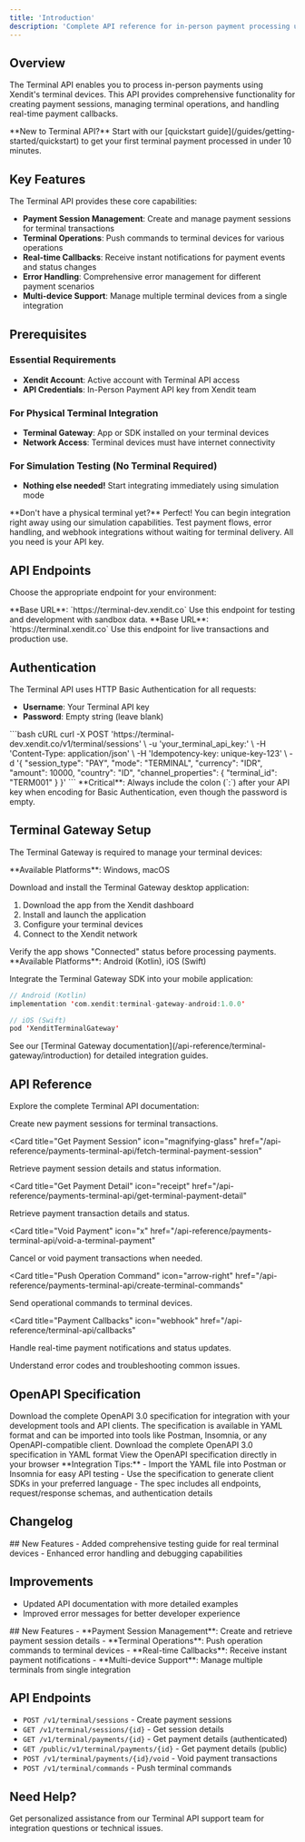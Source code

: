 ```yaml
---
title: 'Introduction'
description: 'Complete API reference for in-person payment processing using Xendit Payment Terminal devices'
---
```


## Overview

The Terminal API enables you to process in-person payments using Xendit's terminal devices. This API provides comprehensive functionality for creating payment sessions, managing terminal operations, and handling real-time payment callbacks.

<Info>
  **New to Terminal API?** Start with our [quickstart guide](/guides/getting-started/quickstart) to get
  your first terminal payment processed in under 10 minutes.
</Info>

## Key Features

The Terminal API provides these core capabilities:

- **Payment Session Management**: Create and manage payment sessions for terminal transactions
- **Terminal Operations**: Push commands to terminal devices for various operations
- **Real-time Callbacks**: Receive instant notifications for payment events and status changes
- **Error Handling**: Comprehensive error management for different payment scenarios
- **Multi-device Support**: Manage multiple terminal devices from a single integration

## Prerequisites

### Essential Requirements
- **Xendit Account**: Active account with Terminal API access
- **API Credentials**: In-Person Payment API key from Xendit team

### For Physical Terminal Integration
- **Terminal Gateway**: App or SDK installed on your terminal devices
- **Network Access**: Terminal devices must have internet connectivity

### For Simulation Testing (No Terminal Required)
- **Nothing else needed!** Start integrating immediately using simulation mode

<Info>
**Don't have a physical terminal yet?** Perfect! You can begin integration right away using our simulation capabilities. Test payment flows, error handling, and webhook integrations without waiting for terminal delivery. All you need is your API key.
</Info>

## API Endpoints

Choose the appropriate endpoint for your environment:

<CardGroup cols={2}>
  <Card title="Development" icon="code">
    **Base URL**: `https://terminal-dev.xendit.co` Use this endpoint for testing
    and development with sandbox data.
  </Card>
  <Card title="Production" icon="globe">
    **Base URL**: `https://terminal.xendit.co` Use this endpoint for live
    transactions and production use.
  </Card>
</CardGroup>

## Authentication

The Terminal API uses HTTP Basic Authentication for all requests:

- **Username**: Your Terminal API key
- **Password**: Empty string (leave blank)

<RequestExample>
```bash cURL
curl -X POST 'https://terminal-dev.xendit.co/v1/terminal/sessions' \
  -u 'your_terminal_api_key:' \
  -H 'Content-Type: application/json' \
  -H 'Idempotency-key: unique-key-123' \
  -d '{
    "session_type": "PAY",
    "mode": "TERMINAL",
    "currency": "IDR",
    "amount": 10000,
    "country": "ID",
    "channel_properties": {
      "terminal_id": "TERM001"
    }
  }'
```
</RequestExample>

<Warning>
  **Critical**: Always include the colon (`:`) after your API key when encoding
  for Basic Authentication, even though the password is empty.
</Warning>

## Terminal Gateway Setup

The Terminal Gateway is required to manage your terminal devices:

<Tabs>
<Tab title="Desktop App">
  **Available Platforms**: Windows, macOS
  
  Download and install the Terminal Gateway desktop application:
  
  1. Download the app from the Xendit dashboard
  2. Install and launch the application
  3. Configure your terminal devices
  4. Connect to the Xendit network
  
  <Check>
  Verify the app shows "Connected" status before processing payments.
  </Check>
</Tab>

<Tab title="Mobile SDK">
  **Available Platforms**: Android (Kotlin), iOS (Swift)
  
  Integrate the Terminal Gateway SDK into your mobile application:
  
  ```kotlin
  // Android (Kotlin)
  implementation 'com.xendit:terminal-gateway-android:1.0.0'
  ```
  
  ```swift
  // iOS (Swift)
  pod 'XenditTerminalGateway'
  ```
  
  <Tip>
  See our [Terminal Gateway documentation](/api-reference/terminal-gateway/introduction) for detailed integration guides.
  </Tip>
</Tab>
</Tabs>


## API Reference

Explore the complete Terminal API documentation:

<CardGroup cols={2}>
<Card title="Create Payment Session" icon="plus" href="/api-reference/payments-terminal-api/create-a-terminal-payment-session">
  Create new payment sessions for terminal transactions.
</Card>

<Card
  title="Get Payment Session"
  icon="magnifying-glass"
  href="/api-reference/payments-terminal-api/fetch-terminal-payment-session"
>
  Retrieve payment session details and status information.
</Card>

<Card
  title="Get Payment Detail"
  icon="receipt"
  href="/api-reference/payments-terminal-api/get-terminal-payment-detail"
>
  Retrieve payment transaction details and status.
</Card>

<Card
  title="Void Payment"
  icon="x"
  href="/api-reference/payments-terminal-api/void-a-terminal-payment"
>
  Cancel or void payment transactions when needed.
</Card>

<Card
  title="Push Operation Command"
  icon="arrow-right"
  href="/api-reference/payments-terminal-api/create-terminal-commands"
>
  Send operational commands to terminal devices.
</Card>

<Card
  title="Payment Callbacks"
  icon="webhook"
  href="/api-reference/terminal-api/callbacks"
>
  Handle real-time payment notifications and status updates.
</Card>

<Card title="Error Handling" icon="triangle-exclamation" href="/api-reference/terminal-api/errors">
  Understand error codes and troubleshooting common issues.
</Card>
</CardGroup>

## OpenAPI Specification

<Note>
  Download the complete OpenAPI 3.0 specification for integration with your
  development tools and API clients. The specification is available in YAML
  format and can be imported into tools like Postman, Insomnia, or any
  OpenAPI-compatible client.
</Note>

<CardGroup cols={2}>
<Card title="Download YAML" icon="file-code" href="/openapi-spec.yaml" download="xendit-terminal-api-spec.yaml">
  Download the complete OpenAPI 3.0 specification in YAML format
</Card>

<Card title="View in Browser" icon="external-link" href="/openapi-spec.yaml">
  View the OpenAPI specification directly in your browser
</Card>
</CardGroup>

<Tip>
  **Integration Tips:** - Import the YAML file into Postman or Insomnia for easy
  API testing - Use the specification to generate client SDKs in your preferred
  language - The spec includes all endpoints, request/response schemas, and
  authentication details
</Tip>

## Changelog

<Update label="Version 0.4.1" description="Released August 26, 2025">
## New Features
- Added comprehensive testing guide for real terminal devices
- Enhanced error handling and debugging capabilities

## Improvements

- Updated API documentation with more detailed examples
- Improved error messages for better developer experience
</Update>

<Update label="Version 0.4.0" description="Released June 2, 2025">
## New Features
- **Payment Session Management**: Create and retrieve payment session details
- **Terminal Operations**: Push operation commands to terminal devices
- **Real-time Callbacks**: Receive instant payment notifications
- **Multi-device Support**: Manage multiple terminals from single integration

## API Endpoints

- `POST /v1/terminal/sessions` - Create payment sessions
- `GET /v1/terminal/sessions/{id}` - Get session details
- `GET /v1/terminal/payments/{id}` - Get payment details (authenticated)
- `GET /public/v1/terminal/payments/{id}` - Get payment details (public)
- `POST /v1/terminal/payments/{id}/void` - Void payment transactions
- `POST /v1/terminal/commands` - Push terminal commands
</Update>

## Need Help?

<Card title="Contact Support" icon="envelope" href="mailto:inpersonpayments@xendit.co">
  Get personalized assistance from our Terminal API support team for integration
  questions or technical issues.
</Card>
